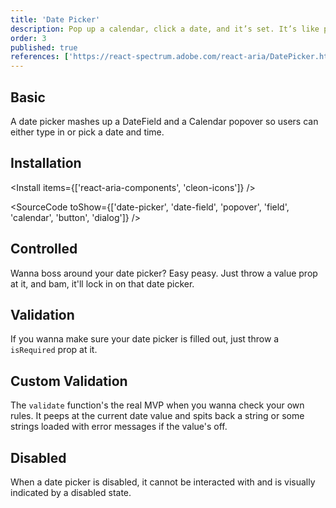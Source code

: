 ```yaml
---
title: 'Date Picker'
description: Pop up a calendar, click a date, and it’s set. It’s like pointing at a day on the wall calendar, but digital and without the thumbtacks..
order: 3
published: true
references: ['https://react-spectrum.adobe.com/react-aria/DatePicker.html#props', 'https://cleon-icons.vercel.app/']
---
```


## Basic

A date picker mashes up a DateField and a Calendar popover so users can either type in or pick a date and time.

<How minW72 toUse='date-and-time/date-picker-demo' />

## Installation

<Install items={['react-aria-components', 'cleon-icons']} />

<SourceCode toShow={['date-picker', 'date-field', 'popover', 'field', 'calendar', 'button', 'dialog']} />

## Controlled
Wanna boss around your date picker? Easy peasy. Just throw a value prop at it, and bam, it'll lock in on that date picker.
<How minW72 toUse="date-and-time/date-picker-controlled-demo" />

## Validation
If you wanna make sure your date picker is filled out, just throw a `isRequired` prop at it.
<How minW72 toUse="date-and-time/date-picker-required-demo" />

## Custom Validation
The `validate` function's the real MVP when you wanna check your own rules. It peeps at the current date value and spits back a string or some strings loaded with error messages if the value's off.
<How minW72 toUse="date-and-time/date-picker-custom-validation-demo" />

## Disabled

When a date picker is disabled, it cannot be interacted with and is visually indicated by a disabled state.

<How minW72 toUse='date-and-time/date-picker-disabled-demo' />
